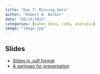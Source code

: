 ```yaml
---
title: "Day 7: Missing Data"
author: "Robert W. Walker"
date: "08/16/2022"
categories: [panel data, code, analysis]
image: "image.jpg"
---
```


## Slides

- [Slides in .pdf format](./slides/slidesDay7.pdf)
- [A xaringan for presentation](https://rww.science/xaringan/ESSSSDA22-Day7/)

